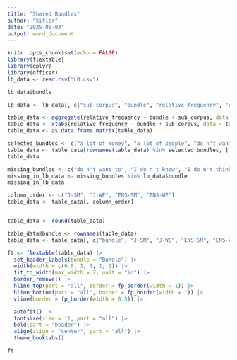 ```yaml
---
title: "Shared Bundles"
author: "Sitler"
date: "2025-05-03"
output: word_document
---
```


```r
knitr::opts_chunk$set(echo = FALSE)
library(flextable)
library(dplyr)
library(officer)
lb_data <- read.csv("LB.csv")

lb_data$bundle

lb_data <- lb_data[, c("sub_corpus", "bundle", "relative_frequency", "prompt_based_bundle")]

table_data <- aggregate(relative_frequency ~ bundle + sub_corpus, data = lb_data, FUN = sum)
table_data <- xtabs(relative_frequency ~ bundle + sub_corpus, data = table_data)
table_data <- as.data.frame.matrix(table_data)

selected_bundles <- c("a lot of money", "a lot of people", "do n't want to", "I do n't know", "I do n't think", "I think it is", "I think smoking should", "I think that it", "I think that smoking", "people who do n't", "should have a part-time", "think that it is", "think that smoking should")
table_data <- table_data[rownames(table_data) %in% selected_bundles, ]
table_data

missing_bundles <- c("do n't want to", "I do n't know", "I do n't think", "people who do n't")
missing_in_lb_data <- missing_bundles %in% lb_data$bundle
missing_in_lb_data

column_order <- c("J-SM", "J-WE", "ENS-SM", "ENS-WE")
table_data <- table_data[, column_order]


table_data <- round(table_data)
```

```r
table_data$bundle <- rownames(table_data)
table_data <- table_data[, c("bundle", "J-SM", "J-WE", "ENS-SM", "ENS-WE")]

ft <- flextable(table_data) |>
  set_header_labels(bundle = "Bundle") |>
  width(width = c(0.8, 1, 1, 1, 1)) |>  
  fit_to_width(max_width = 7, unit = "in") |>
  border_remove() |>
  hline_top(part = "all", border = fp_border(width = 1)) |>
  hline_bottom(part = "all", border = fp_border(width = 1)) |>
  vline(border = fp_border(width = 0.5)) |>

  autofit() |>
  fontsize(size = 11, part = "all") |>
  bold(part = "header") |>
  align(align = "center", part = "all") |>
  theme_booktabs()

ft
```
